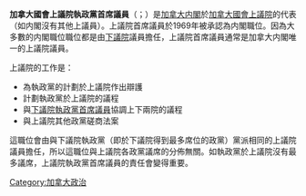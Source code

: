 {{unreferenced|time=2019-04-05T10:00:56+00:00}}
{{加拿大政治}}

'''加拿大國會上議院執政黨首席議員'''（{{lang-en|Leader of the Government in the Senate}}；{{lang-fr|Leader du gouvernement au Sénat}}）是[[加拿大内閣|加拿大内閣]]於[[加拿大國會上議院|加拿大國會上議院]]的代表（如内閣沒有其他上議員）。上議院首席議員於1969年被承認為内閣職位。因為大多數的内閣職位職位都是由[[加拿大國會下議院|下議院]]議員擔任，上議院首席議員通常是加拿大内閣唯一的上議院議員。

上議院的工作是：

* 為執政黨的計劃於上議院作出辯護
* 計劃執政黨於上議院的議程
* 與[[下議院執政黨首席議員_(加拿大)|下議院執政黨首席議員]]協調上下兩院的議程
* 與上議院其他政黨磋商法案

這職位會由與下議院執政黨（即於下議院得到最多席位的政黨）黨派相同的上議院議員擔任，所以這職位與上議院各政黨議席的分佈無關。如執政黨於上議院沒有最多議席，上議院執政黨首席議員的責任會變得重要。

[[Category:加拿大政治|Category:加拿大政治]]